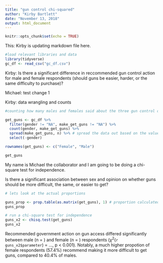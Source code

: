 ```yaml
---
title: "gun control chi-squared"
author: "Kirby Bartlett"
date: "November 13, 2018"
output: html_document
---
```


```r
knitr::opts_chunk$set(echo = TRUE)
```

This: Kirby is updating markdown file here.
```r
#load relevant libraries and data 
library(tidyverse)
gc_df <- read_csv("gc_df.csv")

```

Kirby: Is there a significant difference in reccommended gun control action for male and female respondents (should guns be easier, harder, or the same difficulty to purchase)?

Michael: test change 1

Kirby: data wrangling and counts 

```r
#counting how many males and females said about the three gun control options 

get_guns <- gc_df %>% 
  filter(gender != "NA", make_get_guns != "NA") %>% 
  count(gender, make_get_guns) %>%
  spread(make_get_guns, n) %>% # spread the data out based on the value of make_get_guns
  select(-gender)

rownames(get_guns) <- c("Female", "Male")

get_guns
```


My name is Michael the collaborator and I am going to be doing a chi-square test for independence.

Is there a significant association between sex and opinion on whether guns should be more difficult, the same, or easier to get?

```r

# lets look at the actual proportions 

guns_prop <- prop.table(as.matrix(get_guns), 1) # proportion calculated by row
guns_prop

# run a chi-square test for independence
guns_x2 <- chisq.test(get_guns)
guns_x2
```
Recommended government action on gun access differed significantly between male (n = ) and female (n = ) respondents ($\chi^2$(`r guns_x2$parameter`) = ..., p < 0.001). Notably, a much higher propotion of female respondents (57.4%) recommend making it more difficult to get guns, compared to 40.4% of males. 


